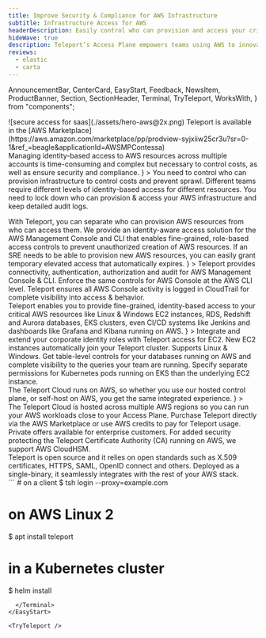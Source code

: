 ```yaml
---
title: Improve Security & Compliance for AWS Infrastructure
subtitle: Infrastructure Access for AWS
headerDescription: Easily control who can provision and access your critical AWS resources
hideWave: true
description: Teleport’s Access Plane empowers teams using AWS to innovate, without sacrificing speed for security.
reviews:
  - elastic
  - carta
---
```


  AnnouncementBar,
  CenterCard,
  EasyStart,
  Feedback,
  NewsItem,
  ProductBanner,
  Section,
  SectionHeader,
  Terminal,
  TryTeleport,
  WorksWith,
} from "components";

<Section bg="flatGray">
  <SectionHeader
    bg="transparent"
    title={meta.title}
    subtitle={meta.subtitle}
    description={meta.headerDescription}
    width="100%"
    mode="none"
  >
    ![secure access for saas](./assets/hero-aws@2x.png)
  </SectionHeader>
  <NewsItem>
    Teleport is available in the [AWS Marketplace](https://aws.amazon.com/marketplace/pp/prodview-syjxiiw25cr3u?sr=0-1&ref_=beagle&applicationId=AWSMPContessa)
  </NewsItem>
  <AnnouncementBar
    backgroundColor="lightest-gray"
    inLivingColor
    rows={[SaaS1, SaaS2]}
  />
</Section>

<Section width="100%" bg="flatWhite">
  <ProductBanner
    title="Unique challenges faced by AWS customers"
    width="100%"
    src="./assets/unique-challenges@2x.png"
    imgPosition="right"
    description={
      <>
Managing identity-based access to AWS resources across multiple accounts is time-consuming and complex 
but necessary to control costs, as well as ensure security and compliance.
      </>
    }
>
    <ProductBanner.Item  title="Infrastructure sprawl"  badgeName="server">
      You need to control who can provision infrastructure to control costs and prevent sprawl.
    </ProductBanner.Item>
    <ProductBanner.Item  title="Granular access" badgeName="layers">
      Different teams require different levels of identity-based access for different resources.
    </ProductBanner.Item>
    <ProductBanner.Item  title="Security &amp; Compliance" badgeName="quickstart">
      You need to lock down who can provision & access your AWS infrastructure and keep detailed audit logs. 
    </ProductBanner.Item>
  </ProductBanner>
</Section>

<CenterCard 
  src="./assets/security-icon.svg" 
  title="Why AWS customers big and small trust Teleport" 
  text="Our unique approach to AWS infrastructure access is not only more secure &mdash; it actually improves developer productivity.  By providing an identity-aware AWS infrastructure access solution that developers love to use, you can easily implement security and compliance without worrying about backdoors that outmoded solutions encourage."/>

<Section>
  <Feedback reviews={meta.reviews} />
</Section>

<Section width="100%" bg="flatWhite">
  <ProductBanner
    subtitle="Get the most out of AWS Management Console"
    title="Control who can provision AWS resources"
    width="100%"
    src="./assets/management-console@2x.png"
    imgPosition="right"
    logoSrc={startups}
    description={
      <>
        With Teleport, you can separate who can provision AWS resources from who can access them.
        We provide an identity-aware access solution for the AWS Management Console and CLI that enables fine-grained, role-based access controls to prevent unauthorized creation of AWS resources.  If an SRE needs to be able to provision new AWS resources, you can easily grant temporary elevated access that automatically expires.
      </>
    }
  >
    <ProductBanner.Item title="AWS Management Console" src="./assets/aws-management-console-icon.svg" size="lg" shadow>
      Teleport provides connectivity, authentication, authorization and audit for AWS Management Console & CLI.
    </ProductBanner.Item>
    <ProductBanner.Item title="AWS CLI" src="./assets/aws-cli-icon.svg" size="lg" shadow>
      Enforce the same controls for AWS Console at the AWS CLI level.
    </ProductBanner.Item>
    <ProductBanner.Item title="Complete audit in AWS CloudTrail" src="./assets/aws-cloudtrail-icon.svg" size="lg" shadow>
      Teleport ensures all AWS Console activity is logged in CloudTrail for complete visibility into access & behavior.
    </ProductBanner.Item>
  </ProductBanner>
</Section>

<Section width="100%" bg="flatGray">
  <ProductBanner
    subtitle="Deep integration for AWS products"
    title="Easily enforce granular controls for AWS resources"
    width="100%"
    src="./assets/deep-integration@2x.png"
    imgPosition="left"
    logoSrc={largorgs}
    description={
      <>
        Teleport enables you to provide fine-grained, identity-based access to your critical AWS resources like Linux & Windows EC2 instances, RDS, Redshift and Aurora databases, EKS clusters, even CI/CD systems like Jenkins and dashboards like Grafana and Kibana running on AWS.
      </>
    }
  >
    <ProductBanner.Item title="AWS EC2" src="./assets/aws-ec2-icon.svg" size="lg" shadow>
      Integrate and extend your corporate identity roles with Teleport access for EC2. New EC2 instances automatically join your Teleport cluster. Supports Linux & Windows.
    </ProductBanner.Item>
    <ProductBanner.Item title="AWS RDS, Redshift & Aurora" src="./assets/aws-aurora-icon.svg" size="lg" shadow>
      Get table-level controls for your databases running on AWS and complete visibility to the queries your team are running.
    </ProductBanner.Item>
    <ProductBanner.Item title="AWS EKS" src="./assets/aws-eks-icon.svg" size="lg" shadow>
      Specify separate permissions for Kubernetes pods running on EKS than the underlying EC2 instance.
    </ProductBanner.Item>
  </ProductBanner>
</Section>

<Section width="100%" bg="flatWhite">
  <ProductBanner
    subtitle="Built to make the most out of AWS"
    title="Teleport uses AWS services for the most integrated experience"
    width="100%"
    src="./assets/build-to-make@2x.png"
    imgPosition="right"
    logoSrc={secteams}
    description={
      <>
       The Teleport Cloud runs on AWS, so whether you use our hosted control plane, or self-host on AWS, you get the same integrated experience.
      </>
    }
  >
    <ProductBanner.Item title="Hosted on AWS" src="./assets/aws-icon.svg" size="lg" shadow>
      The Teleport Cloud is hosted across multiple AWS regions so you can run your AWS workloads close to your Access Plane.
    </ProductBanner.Item>
    <ProductBanner.Item title="Buy on AWS Marketplace" src="./assets/aws-marketplace-icon.svg" size="lg" shadow>
      Purchase Teleport directly via the AWS Marketplace or use AWS credits to pay for Teleport usage.  Private offers available for enterprise customers.
    </ProductBanner.Item>
    <ProductBanner.Item title="AWS CloudHSM" src="./assets/aws-cloudhsm-icon.svg" size="lg" shadow>
    For added security protecting the Teleport Certificate Authority (CA) running on AWS, we support AWS CloudHSM.
    </ProductBanner.Item>
  </ProductBanner>
</Section>

<Section bg="flatWhite">
  <WorksWith title="Works with everything you have" AWS>
    Teleport is open source and it relies on open standards such
    as X.509 certificates, HTTPS, SAML, OpenID connect and others. Deployed as a
    single-binary, it seamlessly integrates with the rest of your AWS stack.
  </WorksWith>
</Section>

<EasyStart>
  <Terminal>
```
# on a client
$ tsh login --proxy=example.com

# on AWS Linux 2
$ apt install teleport

# in a Kubernetes cluster
$ helm install
```
  </Terminal>
</EasyStart>

<TryTeleport />
